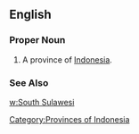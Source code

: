 ==English==
===Proper Noun===
{{en-proper noun}}
#A province of [[Indonesia]].
===See Also===
[[w:South Sulawesi]]
[[Category:Provinces of Indonesia]]
